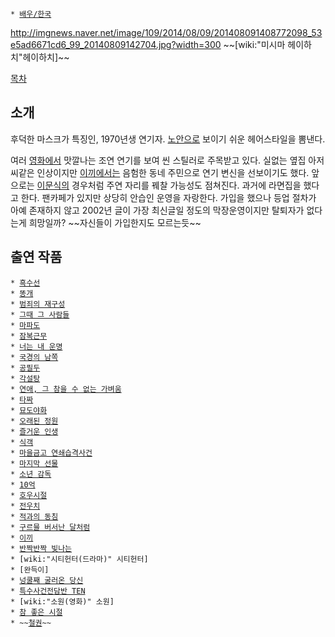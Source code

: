  * [[배우/한국]]

http://imgnews.naver.net/image/109/2014/08/09/201408091408772098_53e5ad6671cd6_99_20140809142704.jpg?width=300
~~[wiki:"미시마 헤이하치"헤이하치]~~

[[목차]]
== 소개 ==
후덕한 마스크가 특징인, 1970년생 연기자. [[노안]]으로 보이기 쉬운 헤어스타일을 뽐낸다.

여러 [[영화]]에서 맛깔나는 조연 연기를 보여 씬 스틸러로 주목받고 있다. 실없는 옆집 아저씨같은 인상이지만 [[이끼]]에서는 음험한 동네 주민으로 연기 변신을 선보이기도 했다. 앞으로는 [[이문식]]의 경우처럼 주연 자리를 꿰찰 가능성도 점쳐진다.
과거에 라면집을 했다고 한다. 팬카페가 있지만 상당히 안습인 운영을 자랑한다. 가입을 했으나 등업 절차가 아예 존재하지 않고 2002년 글이 가장 최신글일 정도의 막장운영이지만 탈퇴자가 없다는게 희망일까? ~~자신들이 가입한지도 모르는듯~~

== 출연 작품 ==
 * [[흑수선]]
 * [[똥개]]
 * [[범죄의 재구성]]
 * [[그때 그 사람들]]
 * [[마파도]]
 * [[잠복근무]]
 * [[너는 내 운명]]
 * [[국경의 남쪽]]
 * [[공필두]]
 * [[각설탕]]
 * [[연애, 그 참을 수 없는 가벼움]]
 * [[타짜]]
 * [[묘도야화]]
 * [[오래된 정원]]
 * [[즐거운 인생]]
 * [[식객]]
 * [[마을금고 연쇄습격사건]]
 * [[마지막 선물]]
 * [[소년 감독]]
 * [[10억]]
 * [[호우시절]]
 * [[전우치]]
 * [[적과의 동침]]
 * [[구르믈 버서난 달처럼]]
 * [[이끼]]
 * [[반짝반짝 빛나는(드라마)|반짝반짝 빛나는]]
 * [wiki:"시티헌터(드라마)" 시티헌터]
 * [완득이]
 * [[넝쿨째 굴러온 당신]]
 * [[특수사건전담반 TEN]]
 * [wiki:"소원(영화)" 소원]
 * [[참 좋은 시절]]
 * ~~[[철권]]~~

